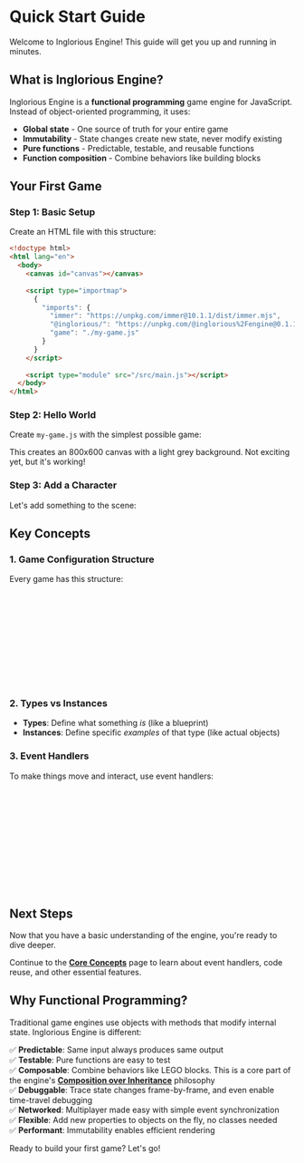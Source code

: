 

<Meta of={QuickStart} />

# Quick Start Guide

Welcome to Inglorious Engine! This guide will get you up and running in minutes.

## What is Inglorious Engine?

Inglorious Engine is a **functional programming** game engine for JavaScript. Instead of object-oriented programming, it uses:
- **Global state** - One source of truth for your entire game
- **Immutability** - State changes create new state, never modify existing
- **Pure functions** - Predictable, testable, and reusable functions
- **Function composition** - Combine behaviors like building blocks

## Your First Game

### Step 1: Basic Setup

Create an HTML file with this structure:

```html
<!doctype html>
<html lang="en">
  <body>
    <canvas id="canvas"></canvas>
    
    <script type="importmap">
      {
        "imports": {
          "immer": "https://unpkg.com/immer@10.1.1/dist/immer.mjs",
          "@inglorious/": "https://unpkg.com/@inglorious%2Fengine@0.1.1/src/",
          "game": "./my-game.js"
        }
      }
    </script>
    
    <script type="module" src="/src/main.js"></script>
  </body>
</html>
```

### Step 2: Hello World

Create `my-game.js` with the simplest possible game:

<Source dark code={helloWorld} />

<Canvas of={QuickStart.HelloWorld} />

This creates an 800x600 canvas with a light grey background. Not exciting yet, but it's working!

### Step 3: Add a Character

Let's add something to the scene:

<Source dark code={firstGame} />

<Canvas of={QuickStart.FirstGame} />

## Key Concepts

### 1. Game Configuration Structure

Every game has this structure:
```javascript
export default {
  // Static definitions - never change
  types: {
    // Define what kinds of objects exist
  },
  
  // Dynamic state - changes during gameplay
  instances: {
    // Actual objects in the scene
  }
}
```

### 2. Types vs Instances

- **Types**: Define what something *is* (like a blueprint)
- **Instances**: Define specific *examples* of that type (like actual objects)

### 3. Event Handlers

To make things move and interact, use event handlers:

```javascript
types: {
  character: {
    // Drawing logic here
    draw(ctx, instance) { /* ... */ },
    
    // Event handlers here
    'game:update': (instance, event, { dt, config, instances }) => {
      // This runs every frame
      // Update position, velocity, etc.
    }
  }
}
```

## Next Steps

Now that you have a basic understanding of the engine, you're ready to dive deeper.

Continue to the **[Core Concepts](/docs/engine--docs)** page to learn about event handlers, code reuse, and other essential features.

## Why Functional Programming?

Traditional game engines use objects with methods that modify internal state. Inglorious Engine is different:

✅ **Predictable**: Same input always produces same output  
✅ **Testable**: Pure functions are easy to test  
✅ **Composable**: Combine behaviors like LEGO blocks. This is a core part of the engine's **[Composition over Inheritance](/docs/engine-core-concepts-composition--docs)** philosophy  
✅ **Debuggable**: Trace state changes frame-by-frame, and even enable time-travel debugging  
✅ **Networked**: Multiplayer made easy with simple event synchronization  
✅ **Flexible**: Add new properties to objects on the fly, no classes needed  
✅ **Performant**: Immutability enables efficient rendering  

Ready to build your first game? Let's go!
